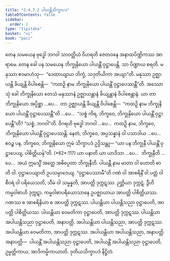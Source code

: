 ```yaml
---
title: "2.4.7.2 ပါယန္တိသိက္ခာပဒ"
tableOfContents: false
sidebar:
  order: 2
type: "tipitaka"
basket: "vi"
book: "paci"
---
```



<DynamicBreadcrumb />

<Division number="1072" book="paci" e="ch" v="2" p="418">

<Paragraph number="3191" book="paci">
တေန သမယေန ဗုဒ္ဓေါ ဘဂဝါ သာဝတ္ထိယံ ဝိဟရတိ ဇေတဝနေ အနာထပိဏ္ဍိကဿ အာရာမေ. တေန ခေါ ပန သမယေန ဘိက္ခုနိယော ပါယန္တိံ ဝုဋ္ဌာပေန္တိ. သာ ပိဏ္ဍာယ စရတိ. မနုဿာ ဧဝမာဟံသု—  “ဒေထာယျာယ ဘိက္ခံ, သဒုတိယိကာ အယျာ”တိ. မနုဿာ ဥဇ္ဈာယန္တိ ခိယျန္တိ ဝိပါစေန္တိ—  “ကထဉှိ နာမ ဘိက္ခုနိယော ပါယန္တိံ ဝုဋ္ဌာပေဿန္တီ”တိ.
</Paragraph>

<Paragraph number="3192" book="paci">
အဿောသုံ ခေါ ဘိက္ခုနိယော တေသံ မနုဿာနံ ဥဇ္ဈာယန္တာနံ ခိယျန္တာနံ ဝိပါစေန္တာနံ. ယာ တာ ဘိက္ခုနိယော အပ္ပိစ္ဆာ …ပေ…  တာ ဥဇ္ဈာယန္တိ ခိယျန္တိ ဝိပါစေန္တိ—  “ကထဉှိ နာမ ဘိက္ခုနိယော ပါယန္တိံ ဝုဋ္ဌာပေဿန္တီ”တိ …ပေ…  “သစ္စံ ကိရ, ဘိက္ခဝေ, ဘိက္ခုနိယော ပါယန္တိံ ဝုဋ္ဌာပေန္တီ”တိ? “သစ္စံ, ဘဂဝါ”တိ. ဝိဂရဟိ ဗုဒ္ဓေါ ဘဂဝါ …ပေ…  ကထဉှိ နာမ, ဘိက္ခဝေ, ဘိက္ခုနိယော ပါယန္တိံ ဝုဋ္ဌာပေဿန္တိ. နေတံ, ဘိက္ခဝေ, အပ္ပသန္နာနံ ဝါ ပသာဒါယ …ပေ…  ဧဝဉ္စ ပန, ဘိက္ခဝေ, ဘိက္ခုနိယော ဣမံ သိက္ခာပဒံ ဥဒ္ဒိသန္တု—
</Paragraph>

</Division>
<Division number="1073" book="paci" e="ch" v="2" p="418">

<Paragraph number="3193" book="paci">
<Emphasis>“ယာ ပန ဘိက္ခုနီ ပါယန္တိံ ဝုဋ္ဌာပေယျ, ပါစိတ္တိယန်”</Emphasis>တိ. (*62*:<Emphasis>117</Emphasis>)
</Paragraph>

</Division>
<Division number="1074" book="paci" e="ch" v="2" p="418">

<Paragraph number="3194" book="paci">
<Emphasis>ယာ ပနာ</Emphasis>တိ ယာ ယာဒိသာ …ပေ…  <Emphasis>ဘိက္ခုနီ</Emphasis>တိ …ပေ…  အယံ ဣမသ္မိံ အတ္ထေ အဓိပ္ပေတာ ဘိက္ခုနီတိ.
</Paragraph>

<Paragraph number="3195" book="paci">
<Emphasis>ပါယန္တီ</Emphasis> နာမ မာတာ ဝါ ဟောတိ ဓာတိ ဝါ.
</Paragraph>

<Paragraph number="3196" book="paci">
<Emphasis>ဝုဋ္ဌာပေယျာ</Emphasis>တိ ဥပသမ္ပာဒေယျ.
</Paragraph>

<Paragraph number="3197" book="paci">
“ဝုဋ္ဌာပေဿာမီ”တိ ဂဏံ ဝါ အာစရိနိံ ဝါ ပတ္တံ ဝါ စီဝရံ ဝါ ပရိယေသတိ, သီမံ ဝါ သမ္မန္နတိ, အာပတ္တိ ဒုက္ကဋဿ. ဉတ္တိယာ ဒုက္ကဋံ. ဒွီဟိ ကမ္မဝါစာဟိ ဒုက္ကဋာ. ကမ္မဝါစာပရိယောသာနေ ဥပဇ္ဈာယာယ အာပတ္တိ ပါစိတ္တိယဿ. ဂဏဿ စ အာစရိနိယာ စ အာပတ္တိ ဒုက္ကဋဿ.
</Paragraph>

</Division>
<Division number="1075" book="paci" e="ch" v="2" p="418">

<Paragraph number="3198" book="paci">
ပါယန္တိယာ ပါယန္တိသညာ ဝုဋ္ဌာပေတိ, အာပတ္တိ ပါစိတ္တိယဿ. ပါယန္တိယာ ဝေမတိကာ ဝုဋ္ဌာပေတိ, အာပတ္တိ ဒုက္ကဋဿ. ပါယန္တိယာ အပါယန္တိသညာ ဝုဋ္ဌာပေတိ, အနာပတ္တိ. အပါယန္တိယာ ပါယန္တိသညာ, အာပတ္တိ ဒုက္ကဋဿ. အပါယန္တိယာ ဝေမတိကာ, အာပတ္တိ ဒုက္ကဋဿ. အပါယန္တိယာ အပါယန္တိသညာ, အနာပတ္တိ.
</Paragraph>

</Division>
<Division number="1076" book="paci" e="ch" v="2" p="419">

<Paragraph number="3199" book="paci">
အနာပတ္တိ—  ပါယန္တိံ အပါယန္တိသညာ ဝုဋ္ဌာပေတိ, အပါယန္တိံ အပါယန္တိသညာ ဝုဋ္ဌာပေတိ, ဥမ္မတ္တိကာယ, အာဒိကမ္မိကာယာတိ.

</Paragraph>
</Division>

<Paragraph number="3200" type="center" book="paci">
ဒုတိယသိက္ခာပဒံ နိဋ္ဌိတံ.
</Paragraph>